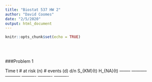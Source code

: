 ```yaml
---
title: "Biostat 537 HW 2"
author: "David Coomes"
date: "2/5/2020"
output: html_document
---
```


```r
knitr::opts_chunk$set(echo = TRUE)
```


<br>
<br>

###Problem 1

Time t          # at risk (n)      # events (d)      d/n            S_{KM}(t)    H_{NA}(t)
--------        -----------        -----------       ----------     ----------   ----------
